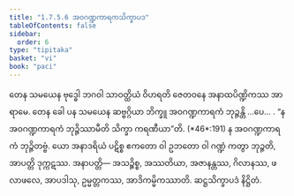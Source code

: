 ```yaml
---
title: "1.7.5.6 အဝဂဏ္ဍကာရကသိက္ခာပဒ"
tableOfContents: false
sidebar:
  order: 6
type: "tipitaka"
basket: "vi"
book: "paci"
---
```



<DynamicBreadcrumb />

<Division number="622" book="paci" e="ch" v="2" p="256">

<Paragraph number="1914" book="paci">
တေန သမယေန ဗုဒ္ဓေါ ဘဂဝါ သာဝတ္ထိယံ ဝိဟရတိ ဇေတဝနေ အနာထပိဏ္ဍိကဿ အာရာမေ. တေန ခေါ ပန သမယေန ဆဗ္ဗဂ္ဂိယာ ဘိက္ခူ အဝဂဏ္ဍကာရကံ ဘုဉ္ဇန္တိ …ပေ… .
</Paragraph>

<Paragraph number="1915" book="paci">
<Emphasis>“န အဝဂဏ္ဍကာရကံ ဘုဉ္ဇိဿာမီတိ သိက္ခာ</Emphasis> <Emphasis>ကရဏီယာ”</Emphasis>တိ. (*46*:<Emphasis>191</Emphasis>)
</Paragraph>

<Paragraph number="1916" book="paci">
န အဝဂဏ္ဍကာရကံ ဘုဉ္ဇိတဗ္ဗံ. ယော အနာဒရိယံ ပဋိစ္စ ဧကတော ဝါ ဥဘတော ဝါ ဂဏ္ဍံ ကတွာ ဘုဉ္ဇတိ, အာပတ္တိ ဒုက္ကဋဿ.
</Paragraph>

<Paragraph number="1917" book="paci">
အနာပတ္တိ— အသဉ္စိစ္စ, အဿတိယာ, အဇာနန္တဿ, ဂိလာနဿ, ဖလာဖလေ, အာပဒါသု, ဥမ္မတ္တကဿ, အာဒိကမ္မိကဿာတိ.

</Paragraph>
</Division>

<Paragraph number="1918" type="center" book="paci">
ဆဋ္ဌသိက္ခာပဒံ နိဋ္ဌိတံ.
</Paragraph>